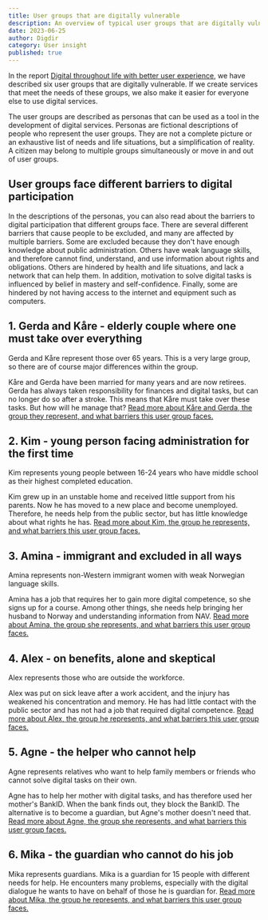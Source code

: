 ```yaml
---
title: User groups that are digitally vulnerable
description: An overview of typical user groups that are digitally vulnerable. In addition to highlighting the challenges these user groups face, we have also chosen to present them as personas.
date: 2023-06-25
author: Digdir
category: User insight
published: true
---
```


In the report [Digital throughout life with better user experience](https://www.digdir.no/sammenhengende-tjenester/digital-hele-livet-med-bedre-brukeropplevelse/4405), we have described six user groups that are digitally vulnerable. If we create services that meet the needs of these groups, we also make it easier for everyone else to use digital services.

The user groups are described as personas that can be used as a tool in the development of digital services. Personas are fictional descriptions of people who represent the user groups. They are not a complete picture or an exhaustive list of needs and life situations, but a simplification of reality. A citizen may belong to multiple groups simultaneously or move in and out of user groups.

## User groups face different barriers to digital participation

In the descriptions of the personas, you can also read about the barriers to digital participation that different groups face. There are several different barriers that cause people to be excluded, and many are affected by multiple barriers. Some are excluded because they don't have enough knowledge about public administration. Others have weak language skills, and therefore cannot find, understand, and use information about rights and obligations.
Others are hindered by health and life situations, and lack a network that can help them. In addition, motivation to solve digital tasks is influenced by belief in mastery and self-confidence. Finally, some are hindered by not having access to the internet and equipment such as computers.

## 1. Gerda and Kåre - elderly couple where one must take over everything

Gerda and Kåre represent those over 65 years. This is a very large group, so there are of course major differences within the group.

Kåre and Gerda have been married for many years and are now retirees. Gerda has always taken responsibility for finances and digital tasks, but can no longer do so after a stroke. This means that Kåre must take over these tasks. But how will he manage that? [Read more about Kåre and Gerda, the group they represent, and what barriers this user group faces.](https://www.digdir.no/klart-sprak/brukergrupper/4658#1_gerda_og_kre__eldre_ektepar_der_en_m_ta_over_alt)

## 2. Kim - young person facing administration for the first time

Kim represents young people between 16-24 years who have middle school as their highest completed education.

Kim grew up in an unstable home and received little support from his parents. Now he has moved to a new place and become unemployed. Therefore, he needs help from the public sector, but has little knowledge about what rights he has. [Read more about Kim, the group he represents, and what barriers this user group faces.](https://www.digdir.no/klart-sprak/brukergrupper/4658#2_kim__ung_som_mter_forvaltningen_for_frste_gang)

## 3. Amina - immigrant and excluded in all ways

Amina represents non-Western immigrant women with weak Norwegian language skills.

Amina has a job that requires her to gain more digital competence, so she signs up for a course. Among other things, she needs help bringing her husband to Norway and understanding information from NAV. [Read more about Amina, the group she represents, and what barriers this user group faces.](https://www.digdir.no/klart-sprak/brukergrupper/4658#3_amina__innvandrer_og_utenfor_p_alle_mter)

## 4. Alex - on benefits, alone and skeptical

Alex represents those who are outside the workforce.

Alex was put on sick leave after a work accident, and the injury has weakened his concentration and memory. He has had little contact with the public sector and has not had a job that required digital competence. [Read more about Alex, the group he represents, and what barriers this user group faces.](https://www.digdir.no/klart-sprak/brukergrupper/4658#4_alex__trygdet_alene_og_skeptisk)

## 5. Agne - the helper who cannot help

Agne represents relatives who want to help family members or friends who cannot solve digital tasks on their own.

Agne has to help her mother with digital tasks, and has therefore used her mother's BankID. When the bank finds out, they block the BankID. The alternative is to become a guardian, but Agne's mother doesn't need that. [Read more about Agne, the group she represents, and what barriers this user group faces.](https://www.digdir.no/klart-sprak/brukergrupper/4658#5_agne__hjelperen_som_ikke_fr_hjelpe)

## 6. Mika - the guardian who cannot do his job

Mika represents guardians.
Mika is a guardian for 15 people with different needs for help. He encounters many problems, especially with the digital dialogue he wants to have on behalf of those he is guardian for. [Read more about Mika, the group he represents, and what barriers this user group faces.](https://www.digdir.no/klart-sprak/brukergrupper/4658#6_mika__vergen_som_ikke_fr_gjort_jobben_sin)
